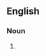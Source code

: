 {{also|redéfinitions}}

==English==

===Noun===
{{head|en|noun form}}

# {{plural of|redefinition|lang=en}}